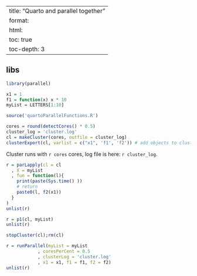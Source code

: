 
---
title: "Quarto and parallel together"
format:
  html:
    toc: true
    toc-depth: 3
---

## libs
```r
library(parallel)
```

```r
x1 = 1
f1 = function(x) x * 10
myList = LETTERS[1:10]

source('quartoParallelFunctions.R')
```

```r
cores = round(detectCores() * 0.5)
cluster_log = 'cluster.log'
cl = makeCluster(cores, outfile = cluster_log)
clusterExport(cl, varlist = c("x1", 'f1', 'f2')) # add objects to cluster
```
Cluster runs with `r cores` cores, log file is here: `r cluster_log`. 

```r
r = parLapply(cl = cl
  , X = myList
  , fun = function(l){
    print(paste(Sys.time() ))
    # return
    paste0(l, f2(x1))
  }
)
unlist(r)
```


```r
r = p1(cl, myList)
unlist(r)
```

```r
stopCluster(cl);rm(cl)
```

```r
r = runParallel(myList = myList
            , coresPerCent = 0.5
            , clusterLog = 'cluster.log'
            , x1 = x1, f1 = f1, f2 = f2)
unlist(r)
```


